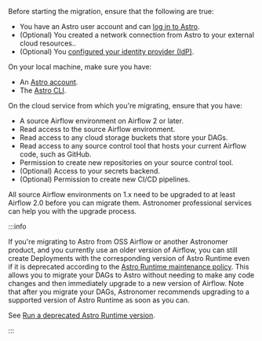 Before starting the migration, ensure that the following are true:

- You have an Astro user account and can [log in to Astro](log-in-to-astro).
- (Optional) You created a network connection from Astro to your external cloud resources..
- (Optional) You [configured your identity provider (IdP)](configure-idp).

On your local machine, make sure you have:

- An [Astro account](log-in-to-astro).
- The [Astro CLI](cli/install-cli).

On the cloud service from which you're migrating, ensure that you have:

- A source Airflow environment on Airflow 2 or later.
- Read access to the source Airflow environment.
- Read access to any cloud storage buckets that store your DAGs.
- Read access to any source control tool that hosts your current Airflow code, such as GitHub.
- Permission to create new repositories on your source control tool.
- (Optional) Access to your secrets backend.
- (Optional) Permission to create new CI/CD pipelines.

All source Airflow environments on 1.x need to be upgraded to at least Airflow 2.0 before you can migrate them. Astronomer professional services can help you with the upgrade process.

:::info

If you're migrating to Astro from OSS Airflow or another Astronomer product, and you currently use an older version of Airflow, you can still create Deployments with the corresponding version of Astro Runtime even if it is deprecated according to the [Astro Runtime maintenance policy](https://www.astronomer.io/docs/astro/runtime-version-lifecycle-policy#astro-runtime-maintenance-policy). This allows you to migrate your DAGs to Astro without needing to make any code changes and then immediately upgrade to a new version of Airflow. Note that after you migrate your DAGs, Astronomer recommends upgrading to a supported version of Astro Runtime as soon as you can.

See [Run a deprecated Astro Runtime version](https://www.astronomer.io/docs/astro/upgrade-runtime#run-a-deprecated-astro-runtime-version).

:::

